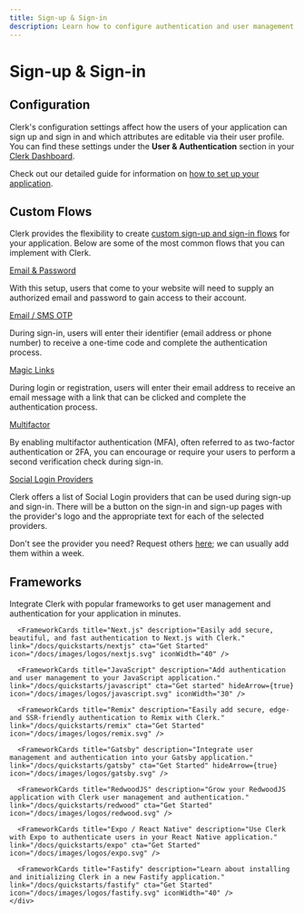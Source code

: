 ```yaml
---
title: Sign-up & Sign-in
description: Learn how to configure authentication and user management for your Clerk application.
---
```


# Sign-up & Sign-in

## Configuration

Clerk's configuration settings affect how the users of your application can sign up and sign in and which attributes are editable via their user profile. You can find these settings under the **User & Authentication** section in your [Clerk Dashboard](https://dashboard.clerk.dev/).

Check out our detailed guide for information on [how to set up your application](/docs/authentication/set-up-your-application).

## Custom Flows

Clerk provides the flexibility to create [custom sign-up and sign-in flows](/docs/custom-flows/overview) for your application. Below are some of the most common flows that you can implement with Clerk.

[Email & Password](/docs/custom-flows/email-password)

With this setup, users that come to your website will need to supply an authorized email and password to gain access to their account.

[Email / SMS OTP](/docs/custom-flows/email-sms-otp)

During sign-in, users will enter their identifier (email address or phone number) to receive a one-time code and complete the authentication process.

[Magic Links](/docs/custom-flows/magic-links)

During login or registration, users will enter their email address to receive an email message with a link that can be clicked and complete the authentication process.

[Multifactor](/docs/custom-flows/mfa)

By enabling multifactor authentication (MFA), often referred to as two-factor authentication or 2FA, you can encourage or require your users to perform a second verification check during sign-in.

[Social Login Providers](/docs/authentication/social-connections/overview)

Clerk offers a list of Social Login providers that can be used during sign-up and sign-in. There will be a button on the sign-in and sign-up pages with the provider's logo and the appropriate text for each of the selected providers.

Don't see the provider you need? Request others [here](https://clerk.com/support); we can usually add them within a week.

## Frameworks

Integrate Clerk with popular frameworks to get user management and authentication for your application in minutes.

<div className="container mx-auto my-4">
    <div className="grid grid-cols-1 gap-6 md:grid-cols-2">
      <FrameworkCards title="React" description="Get started installing and initializing Clerk in a new Create React App." link="/docs/quickstarts/react" cta="Get Started" icon="/docs/images/logos/react.svg" />

      <FrameworkCards title="Next.js" description="Easily add secure, beautiful, and fast authentication to Next.js with Clerk." link="/docs/quickstarts/nextjs" cta="Get Started" icon="/docs/images/logos/nextjs.svg" iconWidth="40" />

      <FrameworkCards title="JavaScript" description="Add authentication and user management to your JavaScript application." link="/docs/quickstarts/javascript" cta="Get started" hideArrow={true} icon="/docs/images/logos/javascript.svg" iconWidth="30" />

      <FrameworkCards title="Remix" description="Easily add secure, edge- and SSR-friendly authentication to Remix with Clerk." link="/docs/quickstarts/remix" cta="Get Started" icon="/docs/images/logos/remix.svg" />

      <FrameworkCards title="Gatsby" description="Integrate user management and authentication into your Gatsby application." link="/docs/quickstarts/gatsby" cta="Get Started" hideArrow={true} icon="/docs/images/logos/gatsby.svg" />

      <FrameworkCards title="RedwoodJS" description="Grow your RedwoodJS application with Clerk user management and authentication." link="/docs/quickstarts/redwood" cta="Get Started" icon="/docs/images/logos/redwood.svg" />

      <FrameworkCards title="Expo / React Native" description="Use Clerk with Expo to authenticate users in your React Native application." link="/docs/quickstarts/expo" cta="Get Started" icon="/docs/images/logos/expo.svg" />

      <FrameworkCards title="Fastify" description="Learn about installing and initializing Clerk in a new Fastify application." link="/docs/quickstarts/fastify" cta="Get Started" icon="/docs/images/logos/fastify.svg" iconWidth="40" />
    </div>
  </div>
